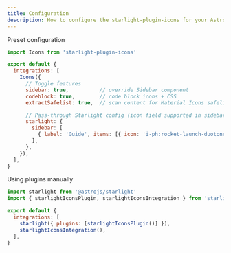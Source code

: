 ```yaml
---
title: Configuration
description: How to configure the starlight-plugin-icons for your Astro project.
---
```


Preset configuration

```js title="astro.config.mjs"
import Icons from 'starlight-plugin-icons'

export default {
  integrations: [
    Icons({
      // Toggle features
      sidebar: true,          // override Sidebar component
      codeblock: true,        // code block icons + CSS
      extractSafelist: true,  // scan content for Material Icons safelist

      // Pass-through Starlight config (icon field supported in sidebar)
      starlight: {
        sidebar: [
          { label: 'Guide', items: [{ icon: 'i-ph:rocket-launch-duotone', label: 'Intro', slug: 'guide/intro' }] },
        ],
      },
    }),
  ],
}
```

Using plugins manually

```js title="astro.config.mjs"
import starlight from '@astrojs/starlight'
import { starlightIconsPlugin, starlightIconsIntegration } from 'starlight-plugin-icons'

export default {
  integrations: [
    starlight({ plugins: [starlightIconsPlugin()] }),
    starlightIconsIntegration(),
  ],
}
```
